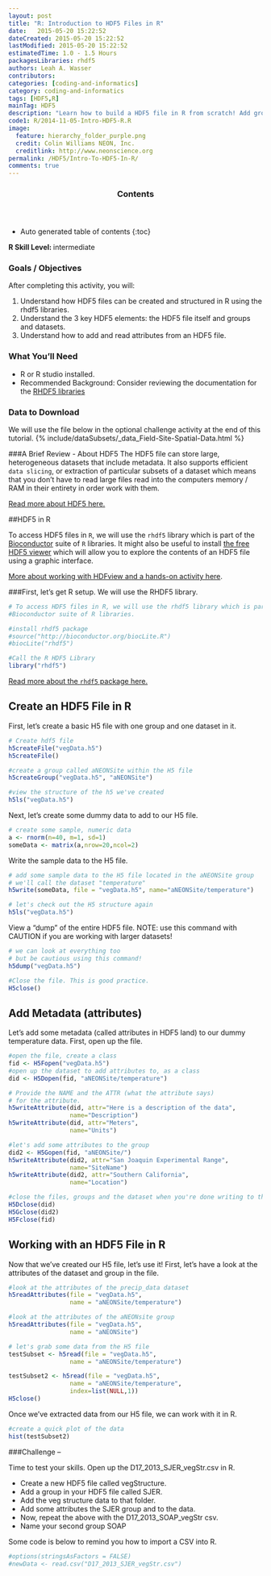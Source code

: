 ```yaml
---
layout: post
title: "R: Introduction to HDF5 Files in R"
date:   2015-05-20 15:22:52
dateCreated: 2015-05-20 15:22:52
lastModified: 2015-05-20 15:22:52
estimatedTime: 1.0 - 1.5 Hours
packagesLibraries: rhdf5
authors: Leah A. Wasser
contributors:
categories: [coding-and-informatics]
category: coding-and-informatics
tags: [HDF5,R]
mainTag: HDF5
description: "Learn how to build a HDF5 file in R from scratch! Add groups, datasets and attributes. Read data out from the file."
code1: R/2014-11-05-Intro-HDF5-R.R
image:
  feature: hierarchy_folder_purple.png
  credit: Colin Williams NEON, Inc.
  creditlink: http://www.neonscience.org
permalink: /HDF5/Intro-To-HDF5-In-R/
comments: true
---
```


<section id="table-of-contents" class="toc">
  <header>
    <h3 >Contents</h3>
  </header>
<div id="drawer" markdown="1">
*  Auto generated table of contents
{:toc}
</div>
</section>
<!-- /#table-of-contents -->

<div id="objectives">
<strong>R Skill Level: </strong> intermediate

<h3>Goals / Objectives</h3>
After completing this activity, you will:
<ol>
<li>Understand how HDF5 files can be created and structured in R using the 
rhdf5 libraries. </li>
<li>Understand the 3 key HDF5 elements: the HDF5 file itself and groups and 
datasets.</li>
<li>Understand how to add and read attributes from an HDF5 file.</li>
</ol>

<h3>What You'll Need</h3>
<ul>
<li>R or R studio installed.</li>
<li>Recommended Background: Consider reviewing the documentation for the <a href="http://www.bioconductor.org/packages/release/bioc/manuals/rhdf5/man/rhdf5.pdf" target="_blank">RHDF5 libraries</a></li>
</ul>
<h3>Data to Download</h3>
We will use the file below in the optional challenge activity at the end of this 
tutorial.
{% include/dataSubsets/_data_Field-Site-Spatial-Data.html %}
</div>


###A Brief Review - About HDF5
The HDF5 file can store large, heterogeneous datasets that include metadata. It 
also supports efficient `data slicing`, or extraction of particular subsets of a 
dataset which means that you don't have to read  large files read into the 
computers memory / RAM in their entirety in order work with them. 

[Read more about HDF5 here.]({{ site.baseurl }}/HDF5/About/)

##HDF5 in R

To access HDF5 files in `R`, we will use the `rhdf5` library which is part of 
the <a href="http://www.bioconductor.org" target="_blank">Bioconductor</a> 
suite of `R` libraries. It might also be useful to install 
<a href="http://www.hdfgroup.org/products/java/hdfview/" target="_blank">the 
free HDF5 viewer</a> which will allow you to explore the contents of an HDF5 file 
using a graphic interface.

[More about working with HDFview and a hands-on activity here]({{ site.baseurl }}/HDF5/Exploring-Data-HDFView/).


###First, let's get R setup. We will use the RHDF5 library.

```r

# To access HDF5 files in R, we will use the rhdf5 library which is part of the 
#Bioconductor suite of R libraries.

#install rhdf5 package
#source("http://bioconductor.org/biocLite.R")
#biocLite("rhdf5")

#Call the R HDF5 Library
library("rhdf5")

```

<a href="http://www.bioconductor.org/packages/release/bioc/vignettes/rhdf5/inst/doc/rhdf5.pdf" target="_blank">Read more about the `rhdf5` package here.</a>

## Create an HDF5 File in R

First, let's create a basic H5 file with one group and one dataset in it. 

```r

# Create hdf5 file
h5createFile("vegData.h5")
h5createFile()

#create a group called aNEONSite within the H5 file
h5createGroup("vegData.h5", "aNEONSite")

#view the structure of the h5 we've created
h5ls("vegData.h5")
```

Next, let's create some dummy data to add to our H5 file.

```r
# create some sample, numeric data 
a <- rnorm(n=40, m=1, sd=1) 
someData <- matrix(a,nrow=20,ncol=2)
```

Write the sample data to the H5 file.

```r

# add some sample data to the H5 file located in the aNEONSite group
# we'll call the dataset "temperature"
h5write(someData, file = "vegData.h5", name="aNEONSite/temperature")

# let's check out the H5 structure again
h5ls("vegData.h5")

```

View a "dump" of the entire HDF5 file. NOTE: use this command with CAUTION if you
are working with larger datasets!

``` r

# we can look at everything too 
# but be cautious using this command!
h5dump("vegData.h5")

#Close the file. This is good practice.
H5close()

```


## Add Metadata (attributes)

Let's add some metadata (called attributes in HDF5 land) to our dummy temperature
data. First, open up the file.

```r

#open the file, create a class
fid <- H5Fopen("vegData.h5")
#open up the dataset to add attributes to, as a class
did <- H5Dopen(fid, "aNEONSite/temperature")

# Provide the NAME and the ATTR (what the attribute says) 
# for the attribute.
h5writeAttribute(did, attr="Here is a description of the data",
                 name="Description")
h5writeAttribute(did, attr="Meters",
                 name="Units")

```
``` r
#let's add some attributes to the group
did2 <- H5Gopen(fid, "aNEONSite/")
h5writeAttribute(did2, attr="San Joaquin Experimental Range",
                 name="SiteName")
h5writeAttribute(did2, attr="Southern California",
                 name="Location")

#close the files, groups and the dataset when you're done writing to them!
H5Dclose(did)
H5Gclose(did2)
H5Fclose(fid)

```

## Working with an HDF5 File in R

Now that we've created our H5 file, let's use it! First, let's have a look at 
the attributes of the dataset and group in the file.

```r

#look at the attributes of the precip_data dataset
h5readAttributes(file = "vegData.h5", 
                 name = "aNEONSite/temperature")

#look at the attributes of the aNEONsite group
h5readAttributes(file = "vegData.h5", 
                 name = "aNEONSite")

# let's grab some data from the H5 file
testSubset <- h5read(file = "vegData.h5", 
                 name = "aNEONSite/temperature")

testSubset2 <- h5read(file = "vegData.h5", 
                 name = "aNEONSite/temperature",
                 index=list(NULL,1))
H5close()


```
Once we've extracted data from our H5 file, we can work with it
in R. 

``` r

#create a quick plot of the data
hist(testSubset2)

```

###Challenge -- 

Time to test your skills. Open up the D17_2013_SJER_vegStr.csv in R. 

* Create a new HDF5 file called vegStructure.
* Add a group in your HDF5 file called SJER. 
* Add the veg structure data to that folder.
* Add some attributes the SJER group and to the data. 
* Now, repeat the above with the D17_2013_SOAP_vegStr csv.
* Name your second group SOAP

Some code is below to remind you how to import a CSV into R.

```r

#options(stringsAsFactors = FALSE)
#newData <- read.csv("D17_2013_SJER_vegStr.csv")

```


